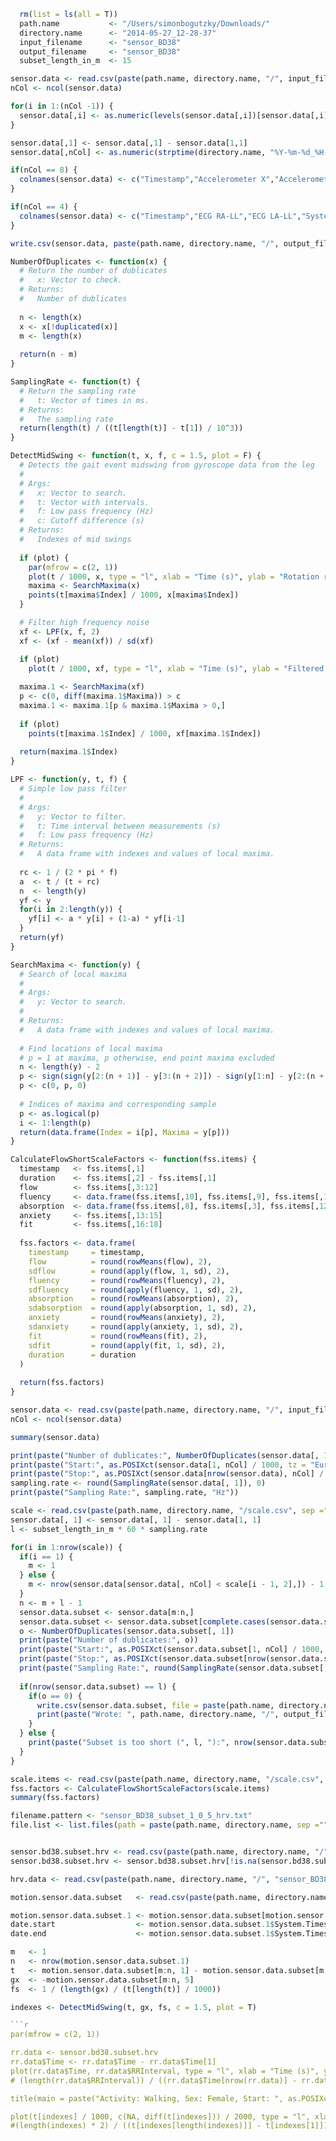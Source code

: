 ```r
  rm(list = ls(all = T))
  path.name           <- "/Users/simonbogutzky/Downloads/"
  directory.name      <- "2014-05-27_12-28-37"
  input_filename      <- "sensor_BD38"
  output_filename     <- "sensor_BD38"
  subset_length_in_m  <- 15
```

```r
sensor.data <- read.csv(paste(path.name, directory.name, "/", input_filename, ".csv", sep =""))
nCol <- ncol(sensor.data)

for(i in 1:(nCol -1)) {
  sensor.data[,i] <- as.numeric(levels(sensor.data[,i])[sensor.data[,i]])
}

sensor.data[,1] <- sensor.data[,1] - sensor.data[1,1]
sensor.data[,nCol] <- as.numeric(strptime(directory.name, "%Y-%m-%d_%H-%M-%S", tz = "Europe/Berlin")) * 1000 + sensor.data[,1]

if(nCol == 8) {
  colnames(sensor.data) <- c("Timestamp","Accelerometer X","Accelerometer Y","Accelerometer Z","Gyroscope X","Gyroscope Y","Gyroscope Z","System Timestamp")
}

if(nCol == 4) {
  colnames(sensor.data) <- c("Timestamp","ECG RA-LL","ECG LA-LL","System Timestamp")
}

write.csv(sensor.data, paste(path.name, directory.name, "/", output_filename, ".csv", sep =""), row.names = F)
```

```r

NumberOfDuplicates <- function(x) {
  # Return the number of dublicates
  #   x: Vector to check.
  # Returns:
  #   Number of dublicates
  
  n <- length(x)
  x <- x[!duplicated(x)]
  m <- length(x)
  
  return(n - m)
} 

SamplingRate <- function(t) {
  # Return the sampling rate
  #   t: Vector of times in ms.
  # Returns:
  #   The sampling rate
  return(length(t) / ((t[length(t)] - t[1]) / 10^3))
}

DetectMidSwing <- function(t, x, f, c = 1.5, plot = F) {
  # Detects the gait event midswing from gyroscope data from the leg
  #
  # Args:
  #   x: Vector to search.
  #   t: Vector with intervals.
  #   f: Low pass frequency (Hz)
  #   c: Cutoff difference (s)
  # Returns:
  #   Indexes of mid swings
  
  if (plot) {
    par(mfrow = c(2, 1))
    plot(t / 1000, x, type = "l", xlab = "Time (s)", ylab = "Rotation rate X (deg/s)", xaxs = "i", yaxs = "i")
    maxima <- SearchMaxima(x)
    points(t[maxima$Index] / 1000, x[maxima$Index])
  }

  # Filter high frequency noise
  xf <- LPF(x, f, 2)
  xf <- (xf - mean(xf)) / sd(xf)

  if (plot)
    plot(t / 1000, xf, type = "l", xlab = "Time (s)", ylab = "Filtered rotation rate (deg/s)", xaxs = "i", yaxs = "i")
  
  maxima.1 <- SearchMaxima(xf)
  p <- c(0, diff(maxima.1$Maxima)) > c
  maxima.1 <- maxima.1[p & maxima.1$Maxima > 0,]
  
  if (plot)
    points(t[maxima.1$Index] / 1000, xf[maxima.1$Index])
  
  return(maxima.1$Index)
}  

LPF <- function(y, t, f) {
  # Simple low pass filter
  #
  # Args:
  #   y: Vector to filter.
  #   t: Time interval between measurements (s)
  #   f: Low pass frequency (Hz)
  # Returns:
  #   A data frame with indexes and values of local maxima.
  
  rc <- 1 / (2 * pi * f)
  a  <- t / (t + rc)
  n  <- length(y)
  yf <- y
  for(i in 2:length(y)) {
    yf[i] <- a * y[i] + (1-a) * yf[i-1]
  }
  return(yf)
} 

SearchMaxima <- function(y) {
  # Search of local maxima
  #
  # Args:
  #   y: Vector to search.
  #
  # Returns:
  #   A data frame with indexes and values of local maxima.
  
  # Find locations of local maxima
  # p = 1 at maxima, p otherwise, end point maxima excluded
  n <- length(y) - 2
  p <- sign(sign(y[2:(n + 1)] - y[3:(n + 2)]) - sign(y[1:n] - y[2:(n + 1)]) -.1) + 1
  p <- c(0, p, 0)
  
  # Indices of maxima and corresponding sample
  p <- as.logical(p) 
  i <- 1:length(p)
  return(data.frame(Index = i[p], Maxima = y[p]))
}

CalculateFlowShortScaleFactors <- function(fss.items) {
  timestamp   <- fss.items[,1]
  duration    <- fss.items[,2] - fss.items[,1]
  flow        <- fss.items[,3:12]
  fluency     <- data.frame(fss.items[,10], fss.items[,9], fss.items[,11], fss.items[,6], fss.items[,7], fss.items[,4])
  absorption  <- data.frame(fss.items[,8], fss.items[,3], fss.items[,12], fss.items[,5])
  anxiety     <- fss.items[,13:15]
  fit         <- fss.items[,16:18]
  
  fss.factors <- data.frame(
    timestamp     = timestamp,
    flow          = round(rowMeans(flow), 2), 
    sdflow        = round(apply(flow, 1, sd), 2), 
    fluency       = round(rowMeans(fluency), 2), 
    sdfluency     = round(apply(fluency, 1, sd), 2), 
    absorption    = round(rowMeans(absorption), 2), 
    sdabsorption  = round(apply(absorption, 1, sd), 2), 
    anxiety       = round(rowMeans(anxiety), 2), 
    sdanxiety     = round(apply(anxiety, 1, sd), 2), 
    fit           = round(rowMeans(fit), 2), 
    sdfit         = round(apply(fit, 1, sd), 2),
    duration      = duration
  )
  
  return(fss.factors)
}
```

```r
sensor.data <- read.csv(paste(path.name, directory.name, "/", input_filename, ".csv", sep =""))
nCol <- ncol(sensor.data)

summary(sensor.data)

print(paste("Number of dublicates:", NumberOfDuplicates(sensor.data[, 1])))
print(paste("Start:", as.POSIXct(sensor.data[1, nCol] / 1000, tz = "Europe/Berlin", origin = "1970-01-01")))
print(paste("Stop:", as.POSIXct(sensor.data[nrow(sensor.data), nCol] / 1000, tz = "Europe/Berlin", origin = "1970-01-01")))
sampling.rate <- round(SamplingRate(sensor.data[, 1]), 0) 
print(paste("Sampling Rate:", sampling.rate, "Hz"))
```

```r
scale <- read.csv(paste(path.name, directory.name, "/scale.csv", sep =""))
sensor.data[, 1] <- sensor.data[, 1] - sensor.data[1, 1]
l <- subset_length_in_m * 60 * sampling.rate

for(i in 1:nrow(scale)) {
  if(i == 1) {
    m <- 1 
  } else {
    m <- nrow(sensor.data[sensor.data[, nCol] < scale[i - 1, 2],]) - 1
  }
  n <- m + l - 1
  sensor.data.subset <- sensor.data[m:n,]
  sensor.data.subset <- sensor.data.subset[complete.cases(sensor.data.subset),]
  o <- NumberOfDuplicates(sensor.data.subset[, 1])
  print(paste("Number of dublicates:", o))
  print(paste("Start:", as.POSIXct(sensor.data.subset[1, nCol] / 1000, tz = "Europe/Berlin", origin = "1970-01-01"), "/", as.POSIXct(scale[i - 1, 2]/ 1000, tz = "Europe/Berlin", origin = "1970-01-01")))
  print(paste("Stop:", as.POSIXct(sensor.data.subset[nrow(sensor.data.subset), nCol] / 1000, tz = "Europe/Berlin", origin = "1970-01-01"), "/", as.POSIXct(scale[i, 1]/ 1000, tz = "Europe/Berlin", origin = "1970-01-01")))
  print(paste("Sampling Rate:", round(SamplingRate(sensor.data.subset[, 1]), 0), "Hz"))
  
  if(nrow(sensor.data.subset) == l) {
    if(o == 0) {
      write.csv(sensor.data.subset, file = paste(path.name, directory.name, "/", output_filename, "_subset_", i, ".csv", sep =""), row.names = F)
      print(paste("Wrote: ", path.name, directory.name, "/", output_filename, "_subset_", i, ".csv", sep =""))
    }
  } else {
    print(paste("Subset is too short (", l, "):", nrow(sensor.data.subset)))
  } 
}
```

```r

scale.items <- read.csv(paste(path.name, directory.name, "/scale.csv", sep =""))
fss.factors <- CalculateFlowShortScaleFactors(scale.items)
summary(fss.factors)

```

```r

filename.pattern <- "sensor_BD38_subset_1_0_5_hrv.txt"
file.list <- list.files(path = paste(path.name, directory.name, sep =""), pattern = filename.pattern, recursive = T)


sensor.bd38.subset.hrv <- read.csv(paste(path.name, directory.name, "/", file.list[1], sep =""), header = F, na.strings = "", fill = T, skip = 97, col.names = c("NA1", "Time", "RRInterval", "FFTFrequency", "FFTPSD", "ARFrequency", "ARPSD", "NA2", "NA3", "NA4", "NA5"))
sensor.bd38.subset.hrv <- sensor.bd38.subset.hrv[!is.na(sensor.bd38.subset.hrv$RRInterval),]

```

```r

hrv.data <- read.csv(paste(path.name, directory.name, "/", "sensor_BD38_subset_1_0_5_hrv_spss.txt", sep =""))

```


```r
motion.sensor.data.subset   <- read.csv(paste(path.name, directory.name, "/sensor_BC98_subset_1.csv", sep =""))

motion.sensor.data.subset.1 <- motion.sensor.data.subset[motion.sensor.data.subset$Timestamp < 5 * 60 * 1000, ]
date.start                  <- motion.sensor.data.subset.1$System.Timestamp[1] / 1000
date.end                    <- motion.sensor.data.subset.1$System.Timestamp[nrow(motion.sensor.data.subset.1)] / 1000

m   <- 1
n   <- nrow(motion.sensor.data.subset.1)
t   <- motion.sensor.data.subset[m:n, 1] - motion.sensor.data.subset[m, 1]
gx  <- -motion.sensor.data.subset[m:n, 5]
fs  <- 1 / (length(gx) / (t[length(t)] / 1000))

indexes <- DetectMidSwing(t, gx, fs, c = 1.5, plot = T)

```r

par(mfrow = c(2, 1))

rr.data <- sensor.bd38.subset.hrv
rr.data$Time <- rr.data$Time - rr.data$Time[1]
plot(rr.data$Time, rr.data$RRInterval, type = "l", xlab = "Time (s)", ylab = "RR Interval (s)", xaxs = "i", yaxs = "i")
# (length(rr.data$RRInterval)) / ((rr.data$Time[nrow(rr.data)] - rr.data$Time[1]) / 60)

title(main = paste("Activity: Walking, Sex: Female, Start: ", as.POSIXct(date.start, tz = "Europe/Berlin", origin = "1970-01-01"), ", End: ", as.POSIXct(date.end, tz = "Europe/Berlin", origin = "1970-01-01"), ", Subset 1/4", sep = ""), sub = "LF: / HF: / LF/HF: / ")

plot(t[indexes] / 1000, c(NA, diff(t[indexes])) / 2000, type = "l", xlab = "Time (s)", ylab = "Step-to-Step Interval (s)", xaxs = "i", yaxs = "i")
#(length(indexes) * 2) / ((t[indexes[length(indexes)]] - t[indexes[1]]) / 60000)

```



